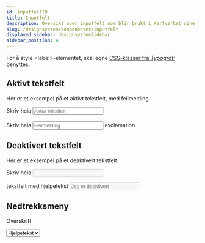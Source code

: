 ```yaml
---
id: inputfeltID
title: Inputfelt
description: Oversikt over inputfelt som blir brukt i Kartverket sine løsninger.
slug: /designsystem/komponenter/inputfelt
displayed_sidebar: designsystemSidebar
sidebar_position: 4
---
```


For å style <label\>-elementet, skal egne
[CSS-klasser fra _Typografi_](../designTokens/typography.mdx#label) 
benyttes.

## Aktivt tekstfelt

Her er et eksempel på et aktivt tekstfelt, med feilmelding

<div class="input__text-container">
    <label class="input--label" for="textField">Skriv heia </label>
    <input class="input" type="text" id="textField" placeholder="Aktivt tekstfelt"/>
</div>
<br/>

<div class="input__text-container">
<label class="input__error--label" for="textFieldInvalid">Skriv heia </label>
<input class="input input__error" type="text" id="textFieldInvalid" placeholder="Feilmelding" required/>
<span class="material-symbols-outlined exclamation">exclamation</span>
</div>

## Deaktivert tekstfelt

Her er et eksempel på et deaktivert tekstfelt

<label class="input--label" for="disabledTextField">Skriv heia </label>
<input class="input input__disabled" type="text" id="disabledTextField" disabled/><br/>

<label class="input--label" for="disabledTextField">tekstfelt med hjelpetekst </label>
<input class="input input__disabled" type="text" id="disabledTextField" disabled placeholder="Jeg er deaktivert"/>

## Nedtrekksmeny

<label for="dropdown">Overskrift </label><br/>

<select class="dropdown" name="dropdown" id="dropdown">
    <option value="" disabled selected>Hjelpetekst</option>
    <option value="eiendom">Eiendom</option>
    <option value="til lands">Til lands</option>
    <option value="til sjøs">Til sjøs</option>
</select>